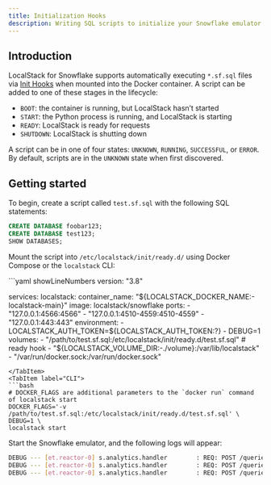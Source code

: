 ```yaml
---
title: Initialization Hooks
description: Writing SQL scripts to initialize your Snowflake emulator
---
```



## Introduction

LocalStack for Snowflake supports automatically executing `*.sf.sql` files via [Init Hooks](https://docs.localstack.cloud/references/init-hooks/) when mounted into the Docker container. A script can be added to one of these stages in the lifecycle:

-   `BOOT`: the container is running, but LocalStack hasn’t started
-   `START`: the Python process is running, and LocalStack is starting
-   `READY`: LocalStack is ready for requests
-   `SHUTDOWN`: LocalStack is shutting down

A script can be in one of four states: `UNKNOWN`, `RUNNING`, `SUCCESSFUL`, or `ERROR`. By default, scripts are in the `UNKNOWN` state when first discovered.

## Getting started

To begin, create a script called `test.sf.sql` with the following SQL statements:

```sql
CREATE DATABASE foobar123;
CREATE DATABASE test123;
SHOW DATABASES;
```

Mount the script into `/etc/localstack/init/ready.d/` using Docker Compose or the `localstack` CLI:

<Tabs>
<TabItem label="docker-compose.yml">
```yaml showLineNumbers
version: "3.8"

services:
  localstack:
    container_name: "${LOCALSTACK_DOCKER_NAME:-localstack-main}"
    image: localstack/snowflake
    ports:
      - "127.0.0.1:4566:4566"
      - "127.0.0.1:4510-4559:4510-4559"
      - "127.0.0.1:443:443"
    environment:
      - LOCALSTACK_AUTH_TOKEN=${LOCALSTACK_AUTH_TOKEN:?}
      - DEBUG=1
    volumes:
      - "/path/to/test.sf.sql:/etc/localstack/init/ready.d/test.sf.sql"  # ready hook
      - "${LOCALSTACK_VOLUME_DIR:-./volume}:/var/lib/localstack"
      - "/var/run/docker.sock:/var/run/docker.sock"
```
</TabItem>
<TabItem label="CLI">
```bash
# DOCKER_FLAGS are additional parameters to the `docker run` command of localstack start
DOCKER_FLAGS='-v /path/to/test.sf.sql:/etc/localstack/init/ready.d/test.sf.sql' \
DEBUG=1 \
localstack start
```
</TabItem>
</Tabs>

Start the Snowflake emulator, and the following logs will appear:

```bash 
DEBUG --- [et.reactor-0] s.analytics.handler        : REQ: POST /queries/v1/query-request {"sqlText": "CREATE DATABASE foobar123", ...
DEBUG --- [et.reactor-0] s.analytics.handler        : REQ: POST /queries/v1/query-request {"sqlText": "CREATE DATABASE test123", ...
DEBUG --- [et.reactor-0] s.analytics.handler        : REQ: POST /queries/v1/query-request {"sqlText": "SHOW DATABASES", ...
```